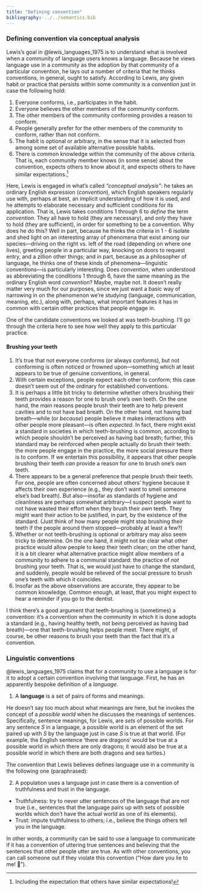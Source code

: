 ```yaml
---
title: "Defining convention"
bibliography: ../../semantics.bib
---
```


### Defining convention via conceptual analysis

Lewis's goal in @lewis_languages_1975 is to understand what is involved when a community of language users knows a language.
Because he views language use in a community as the adoption by that community of a particular convention, he lays out a number of criteria that he thinks conventions, in general, ought to satisfy.
According to Lewis, any given habit or practice that persists within some community is a *convention* just in case the following hold:

1. Everyone conforms, i.e., participates in the habit.
2. Everyone believes the other members of the community conform.
3. The other members of the community conforming provides a reason to conform.
4. People generally prefer for the other members of the community to conform, rather than not conform.
5. The habit is optional or arbitrary, in the sense that it is selected from among some set of available alternative possible habits.
6. There is common knowledge within the community of the above criteria.
   That is, each community member knows (in some sense) about the convention, expects others to know about it, and expects others to have similar expectations.^[
   Including the expectation that others have similar expectations!
   ]

Here, Lewis is engaged in what's called *"conceptual analysis"*:
he takes an ordinary English expression (*convention*), which English speakers regularly use with, perhaps at best, an implicit understanding of how it is used, and he attempts to elaborate necessary and sufficient conditions for its application.
That is, Lewis takes conditions 1 through 6 to *define* the term *convention*.
They all have to hold (they are necessary), and *only* they have to hold (they are sufficient), in order for something to be a convention.
Why does he do this?
Well in part, because he thinks the criteria in 1 - 6 isolate and shed light on an interesting array of phenomena that exist among our species---driving on the right vs. left of the road (depending on where one lives), greeting people in a particular way, knocking on doors to request entry, and a zillion other things;
and in part, because as a philosopher of language, he thinks one of these kinds of phenomena---linguistic conventions---is particularly interesting.
Does *convention*, when understood as abbreviating the conditions 1 through 6, have the same meaning as the ordinary English word *convention*?
Maybe, maybe not.
It doesn't really matter very much for our purposes, since we just want a basic way of narrowing in on the phenomenon we're studying (language, communication, meaning, etc.), along with, perhaps, what important features it has in common with certain other practices that people engage in.

One of the candidate conventions we looked at was teeth-brushing.
I'll go through the criteria here to see how well they apply to this particular practice.

#### Brushing your teeth

1. It's true that not everyone conforms (or always conforms), but not conforming is often noticed or frowned upon---something which at least appears to be true of genuine conventions, in general.
2. With certain exceptions, people expect each other to conform;
   this case doesn't seem out of the ordinary for established conventions.
3. It is perhaps a little bit tricky to determine whether others brushing their teeth provides a reason for one to brush one's own teeth.
   On the one hand, the main reasons people brush their teeth are to help prevent cavities and to not have bad breath.
   On the other hand, not having bad breath---while (or *because*) people believe it makes interactions with other people more pleasant---is often *expected*.
   In fact, there might exist a standard in societies in which teeth-brushing is common, according to which people shouldn't be perceived as having bad breath;
   further, this standard may be reinforced when people actually do brush their teeth:
   the more people engage in the practice, the more social pressure there is to conform.
   If we entertain this possibility, it appears that other people brushing their teeth *can* provide a reason for one to brush one's own teeth.
4. There appears to be a general preference that people brush their teeth.
   For one, people are often concerned about others' hygiene because it affects their own experience (e.g., they don't want to smell someone else's bad breath).
   But also---insofar as standards of hygiene and cleanliness are perhaps somewhat arbitrary---I suspect people want to not have wasted their effort when they brush their *own* teeth.
   They might want their action to be justified, in part, by the existence of the standard.
   (Just think of how many people might stop brushing their teeth if the people around them stopped---probably at least a few?)
5. Whether or not teeth-brushing is optional or arbitrary may also seem tricky to determine.
   On the one hand, it might not be clear what other practice would allow people to keep their teeth clean;
   on the other hand, it is a bit clearer what alternative practice might allow members of a community to adhere to a communal standard:
   the practice of *not* brushing your teeth.
   That is, we would just have to change the standard, and suddenly, people would be relieved of the social pressure to brush one's teeth with which it coincides.
6. Insofar as the above observations are accurate, they appear to be common knowledge.
   Common enough, at least, that you might expect to hear a reminder if you go to the dentist.
   
I think there's a good argument that teeth-brushing is (sometimes) a convention:
it's a convention when the community in which it is done adopts a standard (e.g., having healthy teeth, not being perceived as having bad breath)---one that teeth-brushing helps people meet.
There might, of course, be other reasons to brush your teeth than the fact that it's a convention.

### Linguistic conventions

@lewis_languages_1975 claims that for a community to use a language is for it to adopt a certain convention involving that language.
First, he has an apparently bespoke definition of a *language*.

(@ex-language) A **language** is a set of pairs of forms and meanings.

He doesn't say too much about what meanings are here, but he invokes the concept of a *possible world* when he discusses the meanings of sentences.
Specifically, sentence meanings, for Lewis, are *sets* of possible worlds.
For any sentence $S$ in a language, a possible world is an element of the set paired up with $S$ by the language just in case $S$ is true at that world.
(For example, the English sentence 'there are dragons' would be true at a possible world in which there are only dragons;
it would also be true at a possible world in which there are both dragons and sea turtles.)

The convention that Lewis believes defines language use in a community is the following one (paraphrased):

(@ex-language-use) A population uses a language just in case there is a convention of truthfulness and trust in the language.
- Truthfulness:
  try to never utter sentences of the language that are not true (i.e., sentences that the language pairs up with sets of possible worlds which don't have the actual world as one of its elements).
- Trust:
  impute truthfulness to others;
  i.e., believe the things others tell you in the language.

In other words, a community can be said to use a language to communicate if it has a convention of uttering true sentences and believing that the sentences that other people utter are true.
As with other conventions, you can call someone out if they violate this convention ("How dare you lie to me! 😤").
